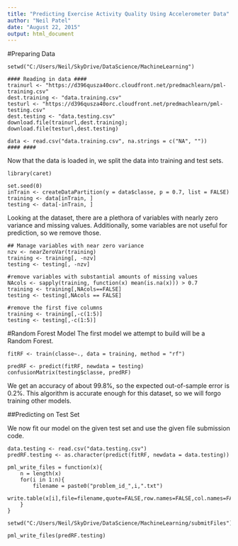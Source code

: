 ```yaml
---
title: "Predicting Exercise Activity Quality Using Accelerometer Data"
author: "Neil Patel"
date: "August 22, 2015"
output: html_document
---
```


#Preparing Data
```
setwd("C:/Users/Neil/SkyDrive/DataScience/MachineLearning")

#### Reading in data ####
trainurl <- "https://d396qusza40orc.cloudfront.net/predmachlearn/pml-training.csv"
dest.training <- "data.training.csv"
testurl <- "https://d396qusza40orc.cloudfront.net/predmachlearn/pml-testing.csv"
dest.testing <- "data.testing.csv"
download.file(trainurl,dest.training); download.file(testurl,dest.testing)

data <- read.csv("data.training.csv", na.strings = c("NA", ""))
#### ####
```

Now that the data is loaded in, we split the data into training and test sets.
```
library(caret)

set.seed(0)
inTrain <- createDataPartition(y = data$classe, p = 0.7, list = FALSE)
training <- data[inTrain, ]
testing <- data[-inTrain, ]
```

Looking at the dataset, there are a plethora of variables with nearly zero variance and missing values. Additionally, some variables are not useful for prediction, so we remove those.

```
## Manage variables with near zero variance
nzv <- nearZeroVar(training)
training <- training[, -nzv]
testing <- testing[, -nzv]

#remove variables with substantial amounts of missing values
NAcols <- sapply(training, function(x) mean(is.na(x))) > 0.7
training <- training[,NAcols==FALSE]
testing <- testing[,NAcols == FALSE]

#remove the first five columns
training <- training[,-c(1:5)]
testing <- testing[,-c(1:5)]
```

#Random Forest Model
The first model we attempt to build will be a Random Forest. 

```
fitRF <- train(classe~., data = training, method = "rf")
```


```
predRF <- predict(fitRF, newdata = testing)
confusionMatrix(testing$classe, predRF)
```

We get an accuracy of about 99.8%, so the expected out-of-sample error is 0.2%. 
This algorithm is accurate enough for this dataset, so we will forgo training other models.

##Predicting on Test Set

We now fit our model on the given test set and use the given file submission code. 
```
data.testing <- read.csv("data.testing.csv")
predRF.testing <- as.character(predict(fitRF, newdata = data.testing))

pml_write_files = function(x){
    n = length(x)
    for(i in 1:n){
        filename = paste0("problem_id_",i,".txt")
        write.table(x[i],file=filename,quote=FALSE,row.names=FALSE,col.names=FALSE)
    }
}

setwd("C:/Users/Neil/SkyDrive/DataScience/MachineLearning/submitFiles")

pml_write_files(predRF.testing)
```